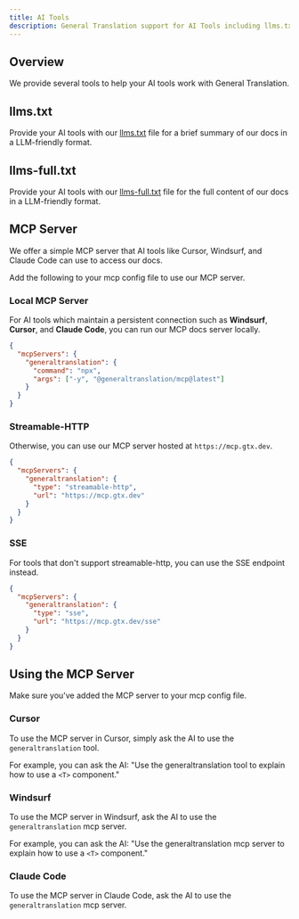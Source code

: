 ```yaml
---
title: AI Tools
description: General Translation support for AI Tools including llms.txt and MCP server
---
```


## Overview

We provide several tools to help your AI tools work with General Translation.

## llms.txt

Provide your AI tools with our [llms.txt](/llms.txt) file for a brief summary of our docs in a LLM-friendly format.

## llms-full.txt

Provide your AI tools with our [llms-full.txt](/llms-full.txt) file for the full content of our docs in a LLM-friendly format.

## MCP Server

We offer a simple MCP server that AI tools like Cursor, Windsurf, and Claude Code can use to access our docs.

Add the following to your mcp config file to use our MCP server.

### Local MCP Server

For AI tools which maintain a persistent connection such as **Windsurf**, **Cursor**, and **Claude Code**, you can run our MCP docs server locally.

```json title="mcp.json" copy
{
  "mcpServers": {
    "generaltranslation": {
      "command": "npx",
      "args": ["-y", "@generaltranslation/mcp@latest"]
    }
  }
}
```

### Streamable-HTTP

Otherwise, you can use our MCP server hosted at `https://mcp.gtx.dev`.

```json title=".mcp.json"
{
  "mcpServers": {
    "generaltranslation": {
      "type": "streamable-http",
      "url": "https://mcp.gtx.dev"
    }
  }
}
```

### SSE

For tools that don't support streamable-http, you can use the SSE endpoint instead.

```json title=".mcp.json"
{
  "mcpServers": {
    "generaltranslation": {
      "type": "sse",
      "url": "https://mcp.gtx.dev/sse"
    }
  }
}
```

## Using the MCP Server

Make sure you've added the MCP server to your mcp config file.

### Cursor

To use the MCP server in Cursor, simply ask the AI to use the `generaltranslation` tool.

For example, you can ask the AI: "Use the generaltranslation tool to explain how to use a `<T>` component."

### Windsurf

To use the MCP server in Windsurf, ask the AI to use the `generaltranslation` mcp server.

For example, you can ask the AI: "Use the generaltranslation mcp server to explain how to use a `<T>` component."

### Claude Code

To use the MCP server in Claude Code, ask the AI to use the `generaltranslation` mcp server.
